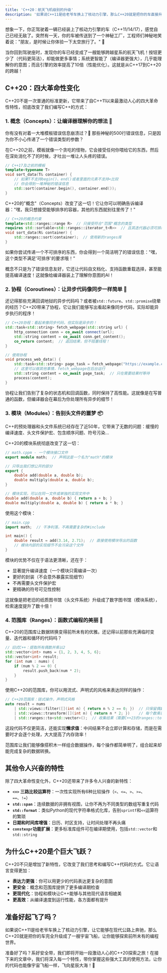 ```yaml
---
title: 'C++20：航天飞机级别的升级'
description: '如果说C++11是给老爷车换上了核动力引擎，那么C++20就是把你的车直接升级成了航天飞机！本文带你一探C++20带来的革命性变化。'
---
```


想象一下，你正驾驶着一辆已经装上了核动力引擎的车（C++11/14/17），感觉自己已经无敌了。突然有一天，你的车被传送到了一个神秘工厂，工程师们神秘地笑着说："朋友，是时候让你体验一下太空旅行了。" 🚀

当你回到驾驶座时，发现你的车已经变成了一艘能够跨越星系的航天飞机！按钮更少了（代码更简洁），却能做更多事情；系统更智能了（编译器更强大），几乎能理解你的意图；而且引擎的效率提高了10倍（性能优化）。这就是从C++17到C++20的跨越！

## C++20：四大革命性变化

C++20不是一次普通的标准更新，它带来了自C++11以来最激动人心的四大革命性特性，彻底改变了我们编写C++的方式：

### 1. 概念（Concepts）：让编译器理解你的想法 🧠

你有没有对着一大堆模板错误信息崩溃过？🤯 那些神秘的500行错误信息，只是因为你不小心传递了一个错误类型的参数？

在C++20之前，模板就像一个贪吃的怪物，它会接受任何你喂给它的东西，然后在深处消化不了的时候，才吐出一堆让人头疼的错误。

```cpp
// C++17及之前的模板
template<typename T>
void sort_data(T& container) {
    // 如果T不支持begin()、end()或者里面的元素不支持<比较
    // 你会得到一堆神秘的错误信息
    std::sort(container.begin(), container.end());
}
```

C++20的"概念"（Concepts）改变了这一切！它让你可以明确告诉编译器："嘿，我只想接受能够排序的容器，其他的东西就别往里传了！"

```cpp
// C++20的概念约束
template<std::ranges::range R>  // 只接受符合"范围"概念的类型
requires std::sortable<std::ranges::iterator_t<R>>  // 且其迭代器必须可排序
void sort_data(R& container) {
    std::ranges::sort(container);  // 使用新的ranges库
}
```

如果你尝试传递一个不可排序的东西，你会得到一个简洁明了的错误信息："嘿，这个类型不满足'可排序'的要求哦！"

概念不只是为了错误信息友好，它还让代码自文档化、支持函数重载选择，甚至能提高编译速度！这就像给编译器装上了理解你意图的AI！

### 2. 协程（Coroutines）：让异步代码像同步一样简单 🧵

还记得那些充满回调地狱的异步代码吗？或者被`std::future`、`std::promise`绕晕的经历？C++20带来了协程，它让我们能够写出看起来像同步代码，实际却能异步执行的程序！

```cpp
// C++20协程：看起来像同步代码，但实际是异步的！
std::task<std::string> fetch_webpage(std::string url) {
    http_connection conn = co_await connect(url);
    std::string content = co_await conn.get_content();
    co_return content;  // 返回结果，但不阻塞线程！
}

// 使用协程
void process_web_data() {
    std::task<std::string> page_task = fetch_webpage("https://example.com");
    // 这里可以做其他事情，fetch_webpage在后台运行
    std::string content = co_await page_task;  // 只在需要结果时等待
    process(content);
}
```

协程让我们告别了复杂的状态机和回调函数，同时保持了高性能。这就像是在写普通的函数，但编译器会在幕后为你处理所有异步的细节！

### 3. 模块（Modules）：告别头文件的噩梦 📦

C++的预处理器和头文件系统已经存在了近50年，它带来了无数的问题：缓慢的编译速度、头文件保护宏、包含顺序问题、符号污染...

C++20的模块系统彻底改变了这一切：

```cpp
// math.cppm - 一个模块接口文件
export module math;  // 声明这是一个名为"math"的模块

// 只导出我们想公开的部分
export {
    double add(double a, double b);
    double multiply(double a, double b);
}

// 模块实现，可以在同一文件或单独的实现文件中
double add(double a, double b) { return a + b; }
double multiply(double a, double b) { return a * b; }
```

使用这个模块：

```cpp
// main.cpp
import math;  // 干净利落，不再需要复杂的#include

int main() {
    double result = add(3.14, 2.71);  // 直接使用模块导出的函数
    // 模块内部的实现细节不会污染这个文件
}
```

模块的优势不仅在于语法更清晰，还在于：

- 显著提升编译速度（一个模块只需编译一次）
- 更好的封装（不会意外暴露实现细节）
- 不再需要头文件保护宏
- 更精确的符号可见性控制

这就像是把老旧的纸质图书馆（头文件系统）升级成了数字图书馆（模块系统），检索速度提升了数十倍！

### 4. 范围库（Ranges）：函数式编程的美丽 🔄

C++20的范围库让数据转换变得前所未有的优雅。还记得以前那些充满临时变量、迭代器和循环的代码吗？

```cpp
// 旧式C++：提取所有偶数并乘以2
std::vector<int> nums = {1, 2, 3, 4, 5, 6};
std::vector<int> result;
for (int num : nums) {
    if (num % 2 == 0) {
        result.push_back(num * 2);
    }
}
```

使用C++20的范围库，你可以用流式、声明式的风格来表达同样的操作：

```cpp
// C++20范围库：链式操作，声明式风格
auto result = nums
    | std::views::filter([](int n) { return n % 2 == 0; })  // 只保留偶数
    | std::views::transform([](int n) { return n * 2; })    // 每个数乘以2
    | std::ranges::to<std::vector>();  // 收集结果（需要C++23的ranges::to）
```

这段代码不仅更简洁，还能实现**懒求值**：中间结果不会立即计算和存储，而是在需要时才会逐个处理，大大提高了内存效率！

范围库让我们能够像搭积木一样组合数据操作，每个操作都简单明了，组合起来却能完成复杂的数据转换。

## 其他令人兴奋的特性

除了四大革命性变化外，C++20还带来了许多令人兴奋的新特性：

- **`<=>` 三路比较运算符**：一次性实现所有6种比较操作（`<`、`<=`、`>`、`>=`、`==`、`!=`）
- **`std::span`**：连续数据的非拥有视图，让你不再为不同类型的数组写重复代码
- **`std::format`**：类似Python的现代字符串格式化库，告别`sprintf`和`<<`运算符的繁琐
- **日期和时间库增强**：日历、时区支持，让时间处理不再头痛
- **`constexpr`功能扩展**：更多标准库组件可在编译期使用，包括`std::vector`和`std::string`

## 为什么C++20是个巨大飞跃？

C++20不只是增加了新特性，它改变了我们思考和编写C++代码的方式。它让语言变得更加：

- **表达力更强**：你可以用更少的代码表达更复杂的意图
- **更安全**：概念和范围库提供了更多编译期检查
- **更现代化**：协程和模块让C++能够与其他现代语言相媲美
- **更高效**：从编译速度到运行性能，各方面都有提升

## 准备好起飞了吗？

如果说C++11是给老爷车换上了核动力引擎，让它能够在现代公路上奔驰，那么C++20就是把你的车完全升级成了一艘宇宙飞船，让你能够探索前所未有的编程世界。

准备好了吗？系好安全带，我们即将开始一段激动人心的C++20探索之旅！在接下来的文章中，我们将深入每一个特性，带你掌握这些强大工具的使用方法，让你的代码也能像宇宙飞船一样，飞向星辰大海！🚀
